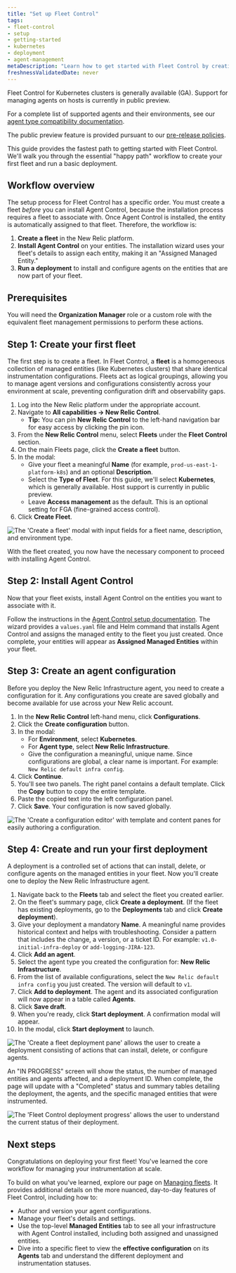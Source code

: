 ```yaml
---
title: "Set up Fleet Control"
tags:
- fleet-control
- setup
- getting-started
- kubernetes
- deployment
- agent-management
metaDescription: "Learn how to get started with Fleet Control by creating your first fleet and running your first deployment."
freshnessValidatedDate: never
---
```


<Callout title="Feature Availability">
  Fleet Control for Kubernetes clusters is generally available (GA). Support for managing agents on hosts is currently in public preview.

  For a complete list of supported agents and their environments, see our [agent type compatibility documentation](/docs/new-relic-control/agent-control/agent-types).

  The public preview feature is provided pursuant to our [pre-release policies](/docs/licenses/license-information/referenced-policies/new-relic-pre-release-policy).
</Callout>

This guide provides the fastest path to getting started with Fleet Control. We'll walk you through the essential "happy path" workflow to create your first fleet and run a basic deployment.

## Workflow overview

The setup process for Fleet Control has a specific order. You must create a fleet *before* you can install Agent Control, because the installation process requires a fleet to associate with. Once Agent Control is installed, the entity is automatically assigned to that fleet. Therefore, the workflow is:

1. **Create a fleet** in the New Relic platform.
2. **Install Agent Control** on your entities. The installation wizard uses your fleet's details to assign each entity, making it an "Assigned Managed Entity."
3. **Run a deployment** to install and configure agents on the entities that are now part of your fleet.

## Prerequisites

You will need the **Organization Manager** role or a custom role with the equivalent fleet management permissions to perform these actions.

## Step 1: Create your first fleet

The first step is to create a fleet. In Fleet Control, a **fleet** is a homogeneous collection of managed entities (like Kubernetes clusters) that share identical instrumentation configurations. Fleets act as logical groupings, allowing you to manage agent versions and configurations consistently across your environment at scale, preventing configuration drift and observability gaps.

1. Log into the New Relic platform under the appropriate account.
2. Navigate to **All capabilities → New Relic Control**.
   * **Tip:** You can pin **New Relic Control** to the left-hand navigation bar for easy access by clicking the pin icon.
3. From the **New Relic Control** menu, select **Fleets** under the **Fleet Control** section.
4. On the main Fleets page, click the **Create a fleet** button.
5. In the modal:
   * Give your fleet a meaningful **Name** (for example, `prod-us-east-1-platform-k8s`) and an optional **Description**.
   * Select the **Type of Fleet**. For this guide, we'll select **Kubernetes**, which is generally available. Host support is currently in public preview.
   * Leave **Access management** as the default. This is an optional setting for FGA (fine-grained access control).
6. Click **Create Fleet**.

<img
  title="Create a fleet modal"
  alt="The 'Create a fleet' modal with input fields for a fleet name, description, and environment type."
  src="/images/fleet-control-creation-modal.webp"
/>

With the fleet created, you now have the necessary component to proceed with installing Agent Control.

## Step 2: Install Agent Control

Now that your fleet exists, install Agent Control on the entities you want to associate with it.

Follow the instructions in the [Agent Control setup documentation](/docs/new-relic-control/agent-control/setup). The wizard provides a `values.yaml` file and Helm command that installs Agent Control and assigns the managed entity to the fleet you just created. Once complete, your entities will appear as **Assigned Managed Entities** within your fleet.

## Step 3: Create an agent configuration

Before you deploy the New Relic Infrastructure agent, you need to create a configuration for it. Any configurations you create are saved globally and become available for use across your New Relic account.

1.  In the **New Relic Control** left-hand menu, click **Configurations**.
2.  Click the **Create configuration** button.
3.  In the modal:
    * For **Environment**, select **Kubernetes**.
    * For **Agent type**, select **New Relic Infrastructure**.
    * Give the configuration a meaningful, unique name. Since configurations are global, a clear name is important. For example: `New Relic default infra config`.
4.  Click **Continue**.
5.  You'll see two panels. The right panel contains a default template. Click the **Copy** button to copy the entire template.
6.  Paste the copied text into the left configuration panel.
7.  Click **Save**. Your configuration is now saved globally.

<img
  title="Create a fleet configuration editor"
  alt="The 'Create a configuration editor' with template and content panes for easily authoring a configuration."
  src="/images/fleet-control-config-editor.webp"
/>

## Step 4: Create and run your first deployment

A deployment is a controlled set of actions that can install, delete, or configure agents on the managed entities in your fleet. Now you'll create one to deploy the New Relic Infrastructure agent.

1.  Navigate back to the **Fleets** tab and select the fleet you created earlier.
2.  On the fleet's summary page, click **Create a deployment**. (If the fleet has existing deployments, go to the **Deployments** tab and click **Create deployment**).
3.  Give your deployment a mandatory **Name**. A meaningful name provides historical context and helps with troubleshooting. Consider a pattern that includes the change, a version, or a ticket ID. For example: `v1.0-initial-infra-deploy` or `add-logging-JIRA-123`.
4.  Click **Add an agent**.
5.  Select the agent type you created the configuration for: **New Relic Infrastructure**.
6.  From the list of available configurations, select the `New Relic default infra config` you just created. The version will default to `v1`.
7.  Click **Add to deployment**. The agent and its associated configuration will now appear in a table called **Agents**.
8.  Click **Save draft**.
9.  When you're ready, click **Start deployment**. A confirmation modal will appear.
10. In the modal, click **Start deployment** to launch.

<img
  title="Create a fleet deployment pane"
  alt="The 'Create a fleet deployment pane' allows the user to create a deployment consisting of actions that can install, delete, or configure agents."
  src="/images/fleet-control-deployment-pane-gke.webp"
/>

An "IN PROGRESS" screen will show the status, the number of managed entities and agents affected, and a deployment ID. When complete, the page will update with a "Completed" status and summary tables detailing the deployment, the agents, and the specific managed entities that were instrumented.

<img
  title="Fleet Control deployment progress"
  alt="The 'Fleet Control deployment progress' allows the user to understand the current status of their deployment."
  src="/images/fleet-control-deployment-progress.webp"
/>

## Next steps

Congratulations on deploying your first fleet! You've learned the core workflow for managing your instrumentation at scale.

To build on what you've learned, explore our page on [Managing fleets](/docs/new-relic-control/fleet-control/manage-fleets). It provides additional details on the more nuanced, day-to-day features of Fleet Control, including how to:
* Author and version your agent configurations.
* Manage your fleet's details and settings.
* Use the top-level **Managed Entities** tab to see all your infrastructure with Agent Control installed, including both assigned and unassigned entities.
* Dive into a specific fleet to view the **effective configuration** on its **Agents** tab and understand the different deployment and instrumentation statuses.
